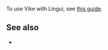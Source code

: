 
<CommunityNote url="https://lingui.dev/" tool="Lingui" hasExtension={false} />

To use Vike with Lingui, see [this guide](https://github.com/vikejs/vike/discussions/2666#discussioncomment-14258567).

## See also

- <Link href="/i18n" />

